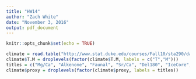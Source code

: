 ```yaml
---
title: "HW14"
author: "Zach White"
date: "November 3, 2016"
output: pdf_document
---
```


```r
knitr::opts_chunk$set(echo = TRUE)
```

```r
climate = read.table("http://www.stat.duke.edu/courses/Fall10/sta290/datasets/climate.dat", header = TRUE)
climate$T.M = droplevels(factor(climate$T.M, labels = c("T","M")))
titles = c("Mg/Ca", "Alkenone", "Faunal", "Sr/Ca", "Del180", "IceCore", "Pollen", "Noble Gas")
climate$proxy = droplevels(factor(climate$proxy, labels = titles))



```

